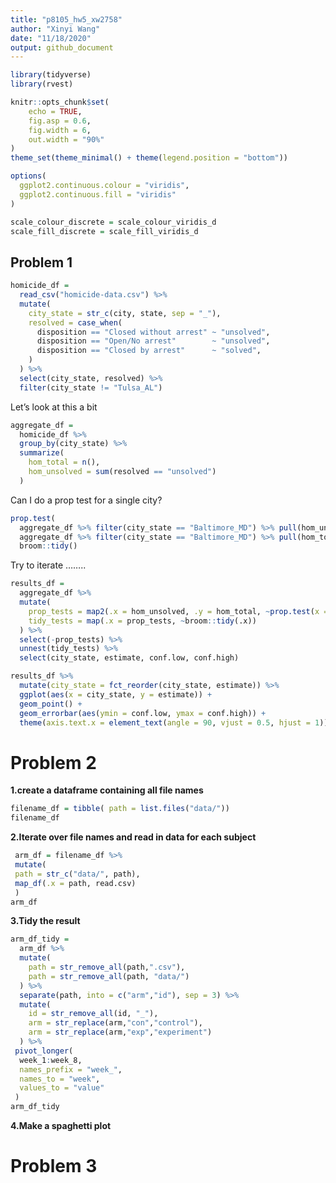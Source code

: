 ```yaml
---
title: "p8105_hw5_xw2758"
author: "Xinyi Wang"
date: "11/18/2020"
output: github_document
---
```


```r
library(tidyverse)
library(rvest)

knitr::opts_chunk$set(
	echo = TRUE,
	fig.asp = 0.6,
	fig.width = 6,
	out.width = "90%"
)
theme_set(theme_minimal() + theme(legend.position = "bottom"))

options(
  ggplot2.continuous.colour = "viridis",
  ggplot2.continuous.fill = "viridis"
)

scale_colour_discrete = scale_colour_viridis_d
scale_fill_discrete = scale_fill_viridis_d
```

## Problem 1

```r
homicide_df = 
  read_csv("homicide-data.csv") %>% 
  mutate(
    city_state = str_c(city, state, sep = "_"),
    resolved = case_when(
      disposition == "Closed without arrest" ~ "unsolved",
      disposition == "Open/No arrest"        ~ "unsolved",
      disposition == "Closed by arrest"      ~ "solved",
    )
  ) %>% 
  select(city_state, resolved) %>% 
  filter(city_state != "Tulsa_AL")
```


Let's look at this a bit

```r
aggregate_df = 
  homicide_df %>% 
  group_by(city_state) %>% 
  summarize(
    hom_total = n(),
    hom_unsolved = sum(resolved == "unsolved")
  )
```

Can I do a prop test for a single city?

```r
prop.test(
  aggregate_df %>% filter(city_state == "Baltimore_MD") %>% pull(hom_unsolved), 
  aggregate_df %>% filter(city_state == "Baltimore_MD") %>% pull(hom_total)) %>% 
  broom::tidy()
```

Try to iterate ........

```r
results_df = 
  aggregate_df %>% 
  mutate(
    prop_tests = map2(.x = hom_unsolved, .y = hom_total, ~prop.test(x = .x, n = .y)),
    tidy_tests = map(.x = prop_tests, ~broom::tidy(.x))
  ) %>% 
  select(-prop_tests) %>% 
  unnest(tidy_tests) %>% 
  select(city_state, estimate, conf.low, conf.high)
```



```r
results_df %>% 
  mutate(city_state = fct_reorder(city_state, estimate)) %>% 
  ggplot(aes(x = city_state, y = estimate)) +
  geom_point() + 
  geom_errorbar(aes(ymin = conf.low, ymax = conf.high)) + 
  theme(axis.text.x = element_text(angle = 90, vjust = 0.5, hjust = 1))
```


# Problem 2

**1.create a dataframe containing all file names**

```r
filename_df = tibble( path = list.files("data/"))
filename_df
```

**2.Iterate over file names and read in data for each subject**

```r
 arm_df = filename_df %>% 
 mutate(
 path = str_c("data/", path),
 map_df(.x = path, read.csv)
 ) 
arm_df
```

**3.Tidy the result**

```r
arm_df_tidy = 
  arm_df %>%
  mutate(
    path = str_remove_all(path,".csv"),
    path = str_remove_all(path, "data/")
  ) %>%
  separate(path, into = c("arm","id"), sep = 3) %>%
  mutate(
    id = str_remove_all(id, "_"),
    arm = str_replace(arm,"con","control"),
    arm = str_replace(arm,"exp","experiment")
  ) %>% 
 pivot_longer(
  week_1:week_8,
  names_prefix = "week_",
  names_to = "week",
  values_to = "value"
 )
arm_df_tidy
```

**4.Make a spaghetti plot**





# Problem 3


